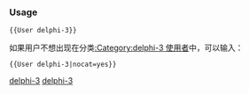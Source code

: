 {{Userbox-level
| level = 3a
| id = [[delphi]]
| info = 這位用户能'''[[:Category:delphi-3 使用者|熟練地]]'''使用'''[[:Category:delphi 使用者|delphi]]'''。
| usercategory = delphi-3 使用者
| nocat = {{{nocat|}}}
}}<noinclude>[[Category:程式用戶框模板|delphi-3]]

{{brClear}}
=== Usage ===

<tt><nowiki>{{User delphi-3}}</nowiki></tt>

如果用户不想出现在分类[[:Category:delphi-3 使用者]]中，可以输入：

<tt><nowiki>{{User delphi-3|nocat=yes}}</nowiki></tt>

[[Category:程式用戶框模板|delphi-3]]
</noinclude>